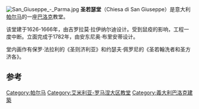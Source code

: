 [[Image:San_Giuseppe_-_Parma.jpg|thumb]]
'''圣若瑟堂'''（Chiesa di San Giuseppe）是意大利[[帕尔马_(意大利)|帕尔马]]的一座[[巴洛克|巴洛克]]教堂。

该堂建于1626-1666年，由吉罗拉莫·拉伊纳尔迪设计。受到鼠疫的影响，工程一度中断。立面完成于1782年，由安东尼奥·布里安蒂设计。

堂内画作有保罗·法拉利的《圣则济利亚》和约瑟夫·佩罗尼的《圣若翰洗者和圣方济各》。

== 参考 ==

{{coord|44|47|59.61|N|10|19|9.01|E|type:landmark_source:kolossus-itwiki|display=title}}

[[Category:帕尔马|Category:帕尔马]]
[[Category:艾米利亚-罗马涅大区教堂|Category:艾米利亚-罗马涅大区教堂]]
[[Category:義大利巴洛克建築|Category:義大利巴洛克建築]]